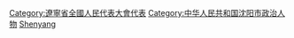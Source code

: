[[Category:遼寧省全國人民代表大會代表|Category:遼寧省全國人民代表大會代表]]
[[Category:中华人民共和国沈阳市政治人物|Category:中华人民共和国沈阳市政治人物]]
[[Category:已取消的全國人大代表|Shenyang]]